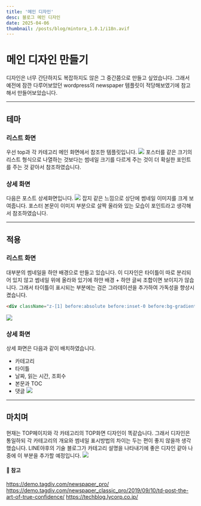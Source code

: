 ```yaml
---
title: '메인 디자인'
desc: 블로그 메인 디자인
date: 2025-04-06
thumbnail: /posts/blog/mintora_1.0.1/i18n.avif
---
```


<h1>메인 디자인 만들기</h1>

디자인은 너무 간단하지도 복잡하지도 않은 그 중간쯤으로 만들고 싶었습니다.
그래서 예전에 잠깐 다루어보았던 wordpress의 newspaper 템플릿이 적당해보였기에 참고해서 만들어보았습니다.

---

## 테마
### 리스트 화면
우선 top과 각 카테고리 메인 화면에서 참조한 템플릿입니다.
![](/posts/blog/mintora_1.0.2/newspaper.avif)
포스터를 같은 크기의 리스트 형식으로 나열하는 것보다는 썸네일 크기를 다르게 주는 것이 더 확실한 포인트를 주는 것 같아서 참조하였습니다.

### 상세 화면
다음은 포스트 상세화면입니다.
![](/posts/blog/mintora_1.0.2/arts.avif)
잡지 같은 느낌으로 상단에 썸네일 이미지를 크게 보여줍니다.
포스터 본문이 이미지 부분으로 살짝 올라와 있는 모습이 포인트라고 생각해서 참조하였습니다.

---
## 적용
### 리스트 화면
대부분의 썸네일을 하얀 배경으로 만들고 있습니다.
이 디자인은 타이틀이 따로 분리되어 있지 않고 썸네일 위에 올라와 있기에 하얀 배경 + 하얀 글씨 조합이면 보이지가 않습니다.
그래서 타이틀이 표시되는 부분에는 검은 그라데이션을 추가하여 가독성을 향상시켰습니다.
```html
<div className="z-[1] before:absolute before:inset-0 before:bg-gradient-to-t before:from-black before:via-transparent before:to-transparent before:opacity-70" />
```
![](/posts/blog/mintora_1.0.2/main_ko.png)

### 상세 화면
상세 화면은 다음과 같이 배치하였습니다.
- 카테고리
- 타이틀
- 날짜, 읽는 시간, 조회수
- 본문과 TOC
- 댓글
![](/posts/blog/mintora_1.0.2/detail_ko.png)

---

## 마치며
현재는 TOP페이지와 각 카테고리의 TOP화면 디자인이 똑같습니다.
그래서 디자인은 통일하되 각 카테고리의 개요와 썸네일 표시방법의 차이는 두는 편이 좋지 않을까 생각했습니다.
LINE야후의 기술 블로그가 카테고리 설명을 나타내기에 좋은 디자인 같아 나중에 이 부분을 추가할 예정입니다.
![](/posts/blog/mintora_1.0.2/lycorp.avif)

#### 🔗 참고
https://demo.tagdiv.com/newspaper_pro/
https://demo.tagdiv.com/newspaper_classic_pro/2019/09/10/td-post-the-art-of-true-confidence/
https://techblog.lycorp.co.jp/
